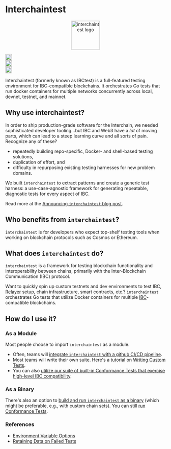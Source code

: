 # Interchaintest
 
<p align="center" width="100%">
  <img
    src="https://cdn.sanity.io/images/tbquvn3i/production/c3f30f7253d200f387538712a7311bf627f0eb9b-58x56.svg"
    alt="interchaintest logo"
    width="90px"
    height="90px"
  />
</p>

<div width="100%" style={{
  display:'flex',
  justifyContent:'center',
  alignItems: 'center',
  paddingTop: '12px'
  }}>
<div style={{paddingRight:'4px'}}>
  <a href="https://github.com/strangelove-ventures/interchaintest/actions/workflows/e2e-tests.yml">
    <img
      height="20"
      src="https://github.com/strangelove-ventures/interchaintest/actions/workflows/e2e-tests.yml/badge.svg"
    />
  </a>
</div>
<div style={{paddingRight:'4px'}}>
  <a href="https://github.com/strangelove-ventures/interchaintest/blob/main/LICENSE">
    <img
      height="20"
      src="https://img.shields.io/badge/license-Apache_2.0-blue.svg"
    />
  </a>
</div>

<div style={{paddingRight:'4px'}}>
  <a href="https://github.com/strangelove-ventures/interchaintest/releases/latest">
    <img
      height="20"
      src="https://github.com/strangelove-ventures/interchaintest/actions/workflows/release.yml/badge.svg"
    />
  </a>
  </div>
</div>

Interchaintest (formerly known as IBCtest) is a full-featured testing environment for IBC-compatible blockchains. It orchestrates Go tests that run docker containers for multiple networks concurrently across local, devnet, testnet, and mainnet.

## Why use interchaintest?

In order to ship production-grade software for the Interchain, we needed sophisticated developer tooling...but IBC and Web3 have a *lot* of moving parts, which can lead to a steep learning curve and all sorts of pain. Recognize any of these?

- repeatedly building repo-specific, Docker- and shell-based testing solutions,
- duplication of effort, and
- difficulty in repurposing existing testing harnesses for new problem domains.

We built `interchaintest` to extract patterns and create a generic test harness: a use-case-agnostic framework for generating repeatable, diagnostic tests for every aspect of IBC.

Read more at the [Announcing `interchaintest` blog post](https://strange.love/blog/announcing-interchaintest).

## Who benefits from `interchaintest`?

`interchaintest` is for developers who expect top-shelf testing tools when working on blockchain protocols such as Cosmos or Ethereum.

## What does `interchaintest` do?

`interchaintest` is a framework for testing blockchain functionality and interoperability between chains, primarily with the Inter-Blockchain Communication (IBC) protocol.

Want to quickly spin up custom testnets and dev environments to test IBC, [Relayer](https://github.com/cosmos/relayer) setup, chain infrastructure, smart contracts, etc.? `interchaintest` orchestrates Go tests that utilize Docker containers for multiple [IBC](https://www.ibcprotocol.dev/)-compatible blockchains.

##  How do I use it?

### As a Module

Most people choose to import `interchaintest` as a module.
- Often, teams will [integrate `interchaintest` with a github CI/CD pipeline](./RunTests/ciTests.md).
- Most teams will write their own suite. Here's a tutorial on [Writing Custom Tests](./RunTests/write-custom-tests.md).
- You can also [utilize our suite of built-in Conformance Tests that exercise high-level IBC compatibility](./RunTests/conformance-tests-lib.md).

### As a Binary

There's also an option to [build and run `interchaintest` as a binary](./buildBinary.md) (which might be preferable, e.g., with custom chain sets). You can still [run Conformance Tests](./RunTests/conformance-tests-bin.md).


### References
- [Environment Variable Options](./Configuration/env-var-options.md)
- [Retaining Data on Failed Tests](./Configuration/retaining-data-on-failed-tests.md)

